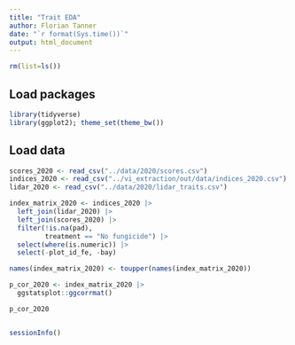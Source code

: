 ```yaml
---
title: "Trait EDA"
author: Florian Tanner
date: "`r format(Sys.time())`"
output: html_document
---
```



```r
rm(list=ls())
```

## Load packages

```r
library(tidyverse)
library(ggplot2); theme_set(theme_bw())
```

## Load data


```r
scores_2020 <- read_csv("../data/2020/scores.csv")
indices_2020 <- read_csv("../vi_extraction/out/data/indices_2020.csv")
lidar_2020 <- read_csv("../data/2020/lidar_traits.csv")

```

```r
index_matrix_2020 <- indices_2020 |> 
  left_join(lidar_2020) |> 
  left_join(scores_2020) |> 
  filter(!is.na(pad),
         treatment == "No fungicide") |> 
  select(where(is.numeric)) |> 
  select(-plot_id_fe, -bay)

names(index_matrix_2020) <- toupper(names(index_matrix_2020))

p_cor_2020 <- index_matrix_2020 |> 
  ggstatsplot::ggcorrmat()

p_cor_2020
```

```r

```



```r
sessionInfo()
```
